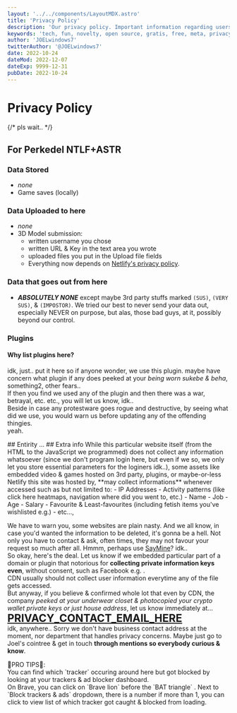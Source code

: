 ```yaml
---
layout: '../../components/LayoutMDX.astro'
title: 'Privacy Policy'
description: 'Our privacy policy. Important information regarding users privacy with all things involved'
keywords: 'tech, fun, novelty, open source, gratis, free, meta, privacy, policy, matters'
author: 'JOELwindows7'
twitterAuthor: '@JOELwindows7'
date: 2022-10-24
dateMod: 2022-12-07
dateExp: 9999-12-31
pubDate: 2022-10-24
---
```


# Privacy Policy
{/* pls wait.. */}
## For Perkedel NTLF+ASTR
### Data Stored
- *none*
- Game saves (locally)
### Data Uploaded to here
- *none*
- 3D Model submission:
    - written username you chose
    - written URL & Key in the text area you wrote
    - uploaded files you put in the Upload file fields
    - Everything now depends on <a href="https://www.netlify.com/privacy/" target="_blank" rel="noopener noreferrer">Netlify's privacy policy</a>.
### Data that goes out from here
- ***ABSOLUTELY NONE*** except maybe 3rd party stuffs marked `(SUS)`, `(VERY SUS)`, & `(IMPOSTOR)`. We tried our best to never send your data out, especially NEVER on purpose, but alas, those bad guys, at it, possibly beyond our control.
### Plugins
<PluginsUsed/>

#### Why list plugins here?
idk, just.. put it here so if anyone wonder, we use this plugin. maybe have concern what plugin if any does peeked at your *being worn sukebe & beha*, something2, other fears..  
If then you find we used any of the plugin and then there was a war, betrayal, etc. etc., you will let us know, idk..  
Beside in case any protestware goes rogue and destructive, by seeing what did we use, you would warn us before updating any of the offending thingies.  
yeah.

<WhyListPluginsOnThisPage/>
## Entirity
...
## Extra info
While this particular website itself (from the HTML to the JavaScript we programmed) does not collect any information whatsoever (since we don't program login here, but even if we so, we only let you store essential parameters for the loginers idk..), 
some assets like embedded video & games hosted on 3rd party, plugins, or maybe-or-less Netlify this site was hosted by, **may collect informations** whenever accessed such as but not limited to: 
- IP Addresses
- Activity patterns (like click here heatmaps, navigation where did you went to, etc.)
- Name
- Job
- Age
- Salary
- Favourite & Least-favourites (including fetish items you've wishlisted e.g.)
- etc...,

We have to warn you, some websites are plain nasty. And we all know, in case you'd wanted the information to be deleted, it's gonna be a hell. Not only you have to contact & ask, often times, they may not favour your request so much after all. Hmmm, perhaps use <a class="Buttonnize" href="https://www.saymine.com/" target="_blank" rel="noopener noreferrer">SayMine</a>? idk..  
So okay, here's the deal. Let us know if we embedded particular part of a domain or plugin that notorious for **collecting private information keys even**, without consent, such as Facebook e.g. .  
CDN usually should not collect user information everytime any of the file gets accessed.  
But anyway, if you believe & confirmed whole lot that even by CDN, the company *peeked at your underwear closet & photocopied your crypto wallet private keys or just house address*, let us know immediately at...  
<a class="Buttonnize mailtoui" href="mailto:example@example.com" target="_blank" rel="noopener noreferrer" style="font-size:24px;font-weight:bolder;">PRIVACY_<wbr/>CONTACT_<wbr/>EMAIL_<wbr/>HERE</a>  
idk, anywhere.. Sorry we don't have business contact address at the moment, nor department that handles privacy concerns. Maybe just go to Joel's cointree & get in touch **through mentions so everybody curious & know**.

<p class="info"> &#xf05a;PRO TIPS&#xf05a;:<br/> 
    You can find which `tracker` occuring around here but got blocked by looking at your trackers & ad blocker dashboard. <br/>
    On Brave, you can click on `Brave lion` <Icon height="18px" name="logos:brave" /> before the `BAT triangle` <Icon height="18px" name="cryptocurrency:bat" />. Next to `Block trackers & ads` dropdown, there is a number if more than 1, you can click to view list of which tracker got caught & blocked from loading.</p>
    